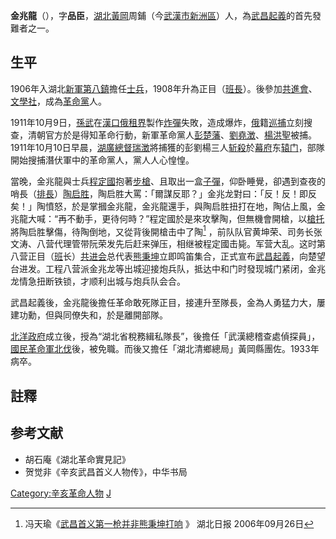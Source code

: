 '''金兆龍'''（{{bd|1889年||1933年||}}），字'''品臣'''，[[湖北|湖北]][[黃岡|黃岡]]周鋪（今[[武漢市|武漢市]][[新洲區|新洲區]]）人，為[[武昌起義|武昌起義]]的首先發難者之一。
==生平==
1906年入湖北[[新軍第八鎮|新軍第八鎮]]擔任[[士兵|士兵]]，1908年升為正目（[[班長|班長]]）。後參加[[共進會|共進會]]、[[文學社|文學社]]，成為[[革命黨|革命黨]]人。

1911年10月9日，[[孫葆仁|孫武]]在[[漢口俄租界|漢口俄租界]]製作[[炸彈|炸彈]]失敗，造成爆炸，[[俄|俄]]籍[[巡捕|巡捕]]立刻搜查，清朝官方於是得知革命行動，新軍革命黨人[[彭楚藩|彭楚藩]]、[[劉堯澂|劉堯澂]]、[[楊洪聖|楊洪聖]]被捕。1911年10月10日早晨，[[湖廣總督|湖廣總督]][[瑞澂|瑞澂]]將捕獲的彭劉楊三人[[斩殺|斩殺]]於[[幕府|幕府]]东[[辕门|辕门]]，部隊開始搜捕潛伏軍中的革命黨人，黨人人心惶惶。

當晚，金兆龍與士兵[[程定國|程定國]]抱著[[步槍|步槍]]、且取出一盒[[子彈|子彈]]，仰卧睡覺，卻遇到查夜的哨長（[[排長|排長]]）[[陶启胜|陶启胜]]，陶启胜大罵：「爾謀反耶？」金兆龙對曰：「反！反！即反矣！」陶憤怒，於是掌摑金兆龍，金兆龍還手，與陶启胜扭打在地，陶佔上風，金兆龍大喊：“再不動手，更待何時？”程定國於是來攻擊陶，但無機會開槍，以[[槍托|槍托]]將陶启胜擊傷，待陶倒地，又從背後開槍击中了陶<ref>冯天瑜《[http://www.hb.xinhuanet.com/newscenter/2006-09/26/content_8130563.htm 武昌首义第一枪并非熊秉坤打响] {{Wayback|url=http://www.hb.xinhuanet.com/newscenter/2006-09/26/content_8130563.htm |date=20111114123350 }}》 湖北日报  2006年09月26日</ref> ，前队队官黄坤荣、司务长张文涛、八营代理管带阮荣发先后赶来弹压，相继被程定國击毙。军营大乱。这时第八营正目（[[班|班]]长）[[共进会|共进会]]总代表[[熊秉坤|熊秉坤]]立即鸣笛集合，正式宣布[[武昌起義|武昌起義]]，向楚望台进发。工程八营派金兆龙等出城迎接炮兵队，抵达中和门时發现城门紧闭，金兆龙情急扭断铁锁，才顺利出城与炮兵队会合。

武昌起義後，金兆龍後擔任革命敢死隊正目，接連升至隊長，金為人勇猛力大，屢建功勳，但與同僚失和，於是離開部隊。

[[北洋政府|北洋政府]]成立後，授為“湖北省稅務緝私隊長”，後擔任「武漢總稽查處偵探員」，[[國民革命軍北伐|國民革命軍北伐]]後，被免職。而後又擔任「湖北清鄉總局」黃岡縣團佐。1933年病卒。

==註釋==
<div class="references-small">
<references />
</div>
==参考文献==
*胡石庵《湖北革命實見記》
*贺觉非《辛亥武昌首义人物传》，中华书局
[[Category:辛亥革命人物|Category:辛亥革命人物]]
[[Category:黃岡人|J]]